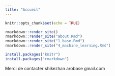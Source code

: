 ```yaml
---
title: "Accueil"
---
```


```r
knitr::opts_chunk$set(echo = TRUE)
```

```r
rmarkdown::render_site()
rmarkdown::render_site("about.Rmd")
rmarkdown::render_site("1_base.Rmd")
rmarkdown::render_site("4_machine_learning.Rmd")

install.packages("knitr")
install.packages("rmarkdown")
```


Merci de contacter shikezhan arobase gmail.com